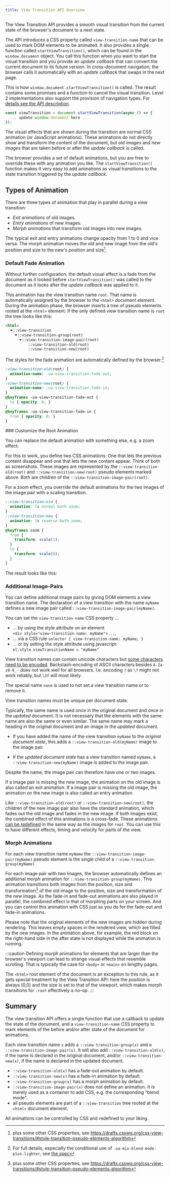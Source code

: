 ```yaml
---
title: View Transition API Overview
---
```



The View Transition API provides a smooth visual transition from the current state of the browser's document to a next state.

The API introduces a CSS property called `view-transition-name` that can be used to mark DOM elements to be animated. It also provides a single function called `startViewTransition()`, which can be found in the `window.document` object. You call this function when you want to start the visual transition and you provide an _update callback_ that can convert the current document to its future version. In cross-document navigation, the browser calls it automatically with an _update callback_ that swaps in the next page.

This is how `window.document.startViewTransition()` is called. The result contains some promises and a function to cancel the visual transition. Level 2 implementations also support the provision of navigation types. For [details see the API description](/jotter/api/details/).

```js title="call-startViewTransition.js"
const viewTransition = document.startViewTransition(async () => {
  ... update window.document here ...
});
```

The visual effects that are shown during the transition are normal CSS animation (or JavaScript animations). These animations do not directly show and transform the content of the document, but _old images_ and _new images_ that are taken before or after the _update callback_ is called.

The browser provides a set of default animations, but you are free to override these with any animation you like. The `startViewTransition()` function makes it very easy to add animations as visual transitions to the state transition triggered by the _update callback_.

## Types of Animation

There are three types of animation that play in parallel during a view transition:

- *Exit animations* of old images.
- *Entry animations* of new images.
- *Morph animations* that transform old images into new images.

The typical exit and entry animations change opacity from 1 to 0 and vice versa. The morph animation moves the old and new image from the old's position and size to the new's position and size[^1].

### Default Fade Animation

Without further configuration, the default visual effect is a fade from the document as it looked before `startViewTransition()` was called to the document as it looks after the _update callback_ was applied to it.

<BasicVt />

This animation has the view transition name `root`. That name is automatically assigned by the browser to the `<html>` document element. During the animation phase, the browser inserts a tree of pseudo elements rooted at the `<html>` element. If the only defined view transition name is `root` the tree looks like this:

```html title="DOM view in browser dev-tools" {5-6}
<html>
  ⏷::view-transition
    ⏷::view-transition-group(root)
      ⏷::view-transition-image-pair(root)
          ::view-transition-old(root)
          ::view-transition-new(root)
```
The styles for the fade animation are automatically defined by the browser.[^2]
[^2]: For full details, especially the conditional use of `-ua-mix-blend-mode-plus-lighter`, see [the spec](https://drafts.csswg.org/css-view-transitions-1/#setup-transition-pseudo-elements)
```css
:view-transition-old(root) {
  animation-name: -ua-view-transition-fade-out;
}
:view-transition-new(root) {
  animation-name: -ua-view-transition-fade-in;
}
@keyframes -ua-view-transition-fade-out {
  to { opacity: 0; }
}
@keyframes -ua-view-transition-fade-in {
  from { opacity: 0; }
}
```
<a id="custom-animation" />
### Customize the Root Animation

You can replace the default animation with something else, e.g. a zoom effect:

For this to work, you define two CSS animations: One that lets the previous content disappear and one that lets the new content appear. Think of both as screenshots. These images are represented by the `::view-transition-old(root)` and `::view-transition-new(root)` pseudo elements marked above. Both are children of the `::view-transition-image-pair(root)`.

For a zoom effect, you override the default animations for the two images of the image pair with a scaling transition.

```css title="zoom.css"
::view-transition-old {
  animation: 1s normal both zoom;
}
::view-transition-new {
  animation: 1s reverse both zoom;
}
@keyframes zoom {
  from {
    transform: scale(1);
  }
  to {
    transform: scale(0);
  }
}
```

The result looks like this:

<ZoomVt />

### Additional Image-Pairs

You can define additional image pairs by giving DOM elements a view transition name.
The declaration of a view transition with the name `myName` defines a new image pair called `::view-transition-image-pair(myName)`.

You can set the `view-transition-name` CSS property &hellip;

- &hellip; by using the style attribute on an element\
   `<div style="view-transition-name: myName">...`,
- &hellip; via a CSS rule `selector { view-transition-name: myName; }`
- &hellip; or by setting the style attribute using javascript: `el.style.viewTransitionName = "myName"`

View transition names can contain unicode characters but
 [some characters need to be encoded](https://developer.mozilla.org/en-US/docs/Web/CSS/custom-ident).
 Backslash-encoding of ASCII characters besides `A-Za-z0-9_-` does not work well for all browsers. I.e. encoding `?` as `\?` might not work reliably, but `\3f` will most likely.

The special name `none` is used to not set a view transition name or to remove it.

View transition names must be unique per document state.

Typically, the same name is used once in the original document and once in the _updated_ document. It is not necessary that the elements with the same name are also the same or even similar. The same name may mark a heading in the original document and an image in the _updated_ document.

- If you have added the name of the view transition `myName` to the _original document state_, this adds a `::view-transition-old(myName)` image to the image pair.

- If the _updated document state_ has a view transition named `myName`, a `::view-transition-new(myName)` image is added to the image pair.

Despite the name, the image pair can therefore have one or two images.

If a image pair is missing the new image, the animation on the old image is also called an exit animation.
If a image pair is missing the old image, the animation on the new image is also called an entry animation.

Like `::view-transition-old(root)` or `::view-transition-new(root)`, the children of the new image pair also have the standard animation, which fades out the old image and fades in the new image. If both images exist, the combined effect of this animations is a cross-fade. These animations [can be redefined](./#custom-animation) in the same way as the images for `root`. You can use this to have different effects, timing and velocity for parts of the view.



### Morph Animations

For each view transition name `myName` the `::view-transition-image-pair(myName)` pseudo element is the single child of a `::view-transition-group(myName)`

For each image pair with _two_ images, the browser automatically defines an additional _morph_ animation for `::view-transition-group(myName)`. This animation transitions both images from the position, size and transformation[^1] of the old image to the position, size and transformation of the new image. As the fade-in and fade-out animations are also played in parallel, the combined effect is that of morphing parts on your screen. And you can control this animation with CSS just as you do for the fade-out and fade-in animations.

[^1]: plus some other CSS properties, see https://drafts.csswg.org/css-view-transitions/#style-transition-pseudo-elements-algorithm

<MorphVt />

Please note that the original elements of the new images are hidden during rendering. This leaves empty spaces in the rendered view, which are filled by the new images. In the animation above, for example, the red block on the right-hand side in the after state is not displayed while the animation is running.



:::caution
<a id="scroll"/>
Defining morph animations for elements that are larger than the browser's viewport can lead to strange visual effects that resemble scrolling. That is typically the case for `<body>` or `<main>` on lengthy pages.

The `<html>` root element of the document is an exception to this rule, as it gets special treatment by the View Transition API: here the position is always (0,0) and the size is set to that of the viewport, which makes morph transitions for `:root` effectively a no-op.
:::

## Summary

The view transition API offers a single function that use a callback to update the state of the document, and a `view-transition-name` CSS property to mark elements of the before and/or after state of the document for animations.

Each view transition name `x` adds a `::view-transition-group(x)` and a `::view-transition-image-pair(x)`. It will also add `::view-transition-old(x)`, if the name is declared in the original document, and/or `::view-transition-new(x)`, if the name is declared in the updated document.

- `::view-transition-old(x)` has a fade-out animation by default.
- `::view-transition-new(x)` has a fade-in animation by default.
- `::view-transition-group(x)` has a morph animation by default.
- `::view-transition-image-pair(x)` does not define an animation. It is merely used as a container to add CSS, e.g. the corresponding "blend mode".
- all pseudo elements are part of a `::view-transition` tree rooted at the `<html>` document element.

All animations can be controlled by CSS and redefined to your liking.
